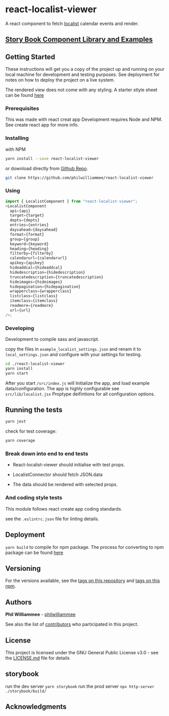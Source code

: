 
<Meta title="React-Localist-Viewer/Introduction" />

<style>{`
  .subheading {
    --mediumdark: '#999999';
    font-weight: 900;
    font-size: 13px;
    color: #999;
    letter-spacing: 6px;
    line-height: 24px;
    text-transform: uppercase;
    margin-bottom: 12px;
    margin-top: 40px;
  }

  .link-list {
    display: grid;
    grid-template-columns: 1fr;
    grid-template-rows: 1fr 1fr;
    row-gap: 10px;
  }

  @media (min-width: 620px) {
    .link-list {
      row-gap: 20px;
      column-gap: 20px;
      grid-template-columns: 1fr 1fr;
    }
  }

  @media all and (-ms-high-contrast:none) {
  .link-list {
      display: -ms-grid;
      -ms-grid-columns: 1fr 1fr;
      -ms-grid-rows: 1fr 1fr;
    }
  }

  .link-item {
    display: block;
    padding: 20px 30px 20px 15px;
    border: 1px solid #00000010;
    border-radius: 5px;
    transition: background 150ms ease-out, border 150ms ease-out, transform 150ms ease-out;
    color: #333333;
    display: flex;
    align-items: flex-start;
  }

  .link-item:hover {
    border-color: #1EA7FD50;
    transform: translate3d(0, -3px, 0);
    box-shadow: rgba(0, 0, 0, 0.08) 0 3px 10px 0;
  }

  .link-item:active {
    border-color: #1EA7FD;
    transform: translate3d(0, 0, 0);
  }

  .link-item strong {
    font-weight: 700;
    display: block;
    margin-bottom: 2px;
  }

  .link-item img {
    height: 40px;
    width: 40px;
    margin-right: 15px;
    flex: none;
  }

  .link-item span {
    font-size: 14px;
    line-height: 20px;
  }

  .tip {
    display: inline-block;
    border-radius: 1em;
    font-size: 11px;
    line-height: 12px;
    font-weight: 700;
    background: #E7FDD8;
    color: #66BF3C;
    padding: 4px 12px;
    margin-right: 10px;
    vertical-align: top;
  }

  .tip-wrapper {
    font-size: 13px;
    line-height: 20px;
    margin-top: 40px;
    margin-bottom: 40px;
  }

  .tip-wrapper code {
    font-size: 12px;
    display: inline-block;
  }


`}</style>

# react-localist-viewer

A react component to fetch [localist](https://developer.localist.com/doc/api#event-list) calendar events and render.

## [Story Book Component Library and Examples](https://philwilliammee.github.io/react-localist-viewer/?path=/story/react-localist-viewer-introduction--page)

## Getting Started

These instructions will get you a copy of the project up and running on your local machine for development and testing purposes. See deployment for notes on how to deploy the project on a live system.

The rendered view does not come with any styling. A starter stlyle sheet can be found [here](https://philwilliammee.github.io/localist-viewer/docs/style.css)

### Prerequisites

This was made with react creat app Development requires Node and NPM. See create react app for more info.

### Installing

with NPM

```bash
yarn install --save react-localist-viewer
```

or download directly from [Github Repo](https://github.com/philwilliammee/react-localist-viewer).

```bash
git clone https://github.com/philwilliammee/react-localist-viewer
```

### Using

```js
import { LocalistComponent } from "react-localist-viewer";
<LocalistComponent
  api={api}
  target={target}
  depts={depts}
  entries={entries}
  daysahead={daysahead}
  format={format}
  group={group}
  keyword={keyword}
  heading={heading}
  filterby={filterby}
  calendarurl={calendarurl}
  apikey={apikey}
  hideaddcal={hideaddcal}
  hidedescription={hidedescription}
  truncatedescription={truncatedescription}
  hideimages={hideimages}
  hidepagination={hidepagination}
  wrapperclass={wrapperclass}
  listclass={listclass}
  itemclass={itemclass}
  readmore={readmore}
  url={url}
/>;
```

### Developing

Development to compile sass and javascript.

copy the files in `example_localist_settings.json` and renam it to `local_settings.json` and configure with your settings for testing.

```bash
cd ./react-localist-viewer
yarn install
yarn start
```

After you start
`/src/index.js` will Initialize the app, and load example data/configuration. The app is highly configurable see `src/lib/localist.jsx` Proptype deifintions for all configuration options.

## Running the tests

```bash
yarn jest
```

check for test coverage:

```bash
yarn coverage
```

### Break down into end to end tests

- React-localist-viewer should initialise with test props.

- LocalistConnector should fetch JSON.data

- The data should be rendered with selected props.

### And coding style tests

This module follows react create app coding standards.

see the `.eslintrc.json` file for linting details.

## Deployment

`yarn build` to compile for npm package. The process for converting to npm package can be found [here](https://www.npmjs.com/package/create-component-lib)

## Versioning

For the versions available, see the [tags on this repository](https://github.com/philwilliammee/react-localist-viewer/tags) and [tags on this npm](https://www.npmjs.com/package/react-localist-viewer).

## Authors

**Phil Williammee** - [philwilliammee](https://github.com/philwilliammee)

See also the list of [contributors](https://github.com/philwilliammee/react-localist-viewer/graphs/contributors) who participated in this project.

## License

This project is licensed under the GNU General Public License v3.0 - see the [LICENSE.md](https://github.com/philwilliammee/react-localist-viewer/blob/master/LICENSE) file for details

## storybook

run the dev server `yarn storybook`
run the prod server `npx http-server ./storybook/build/`

## Acknowledgments

